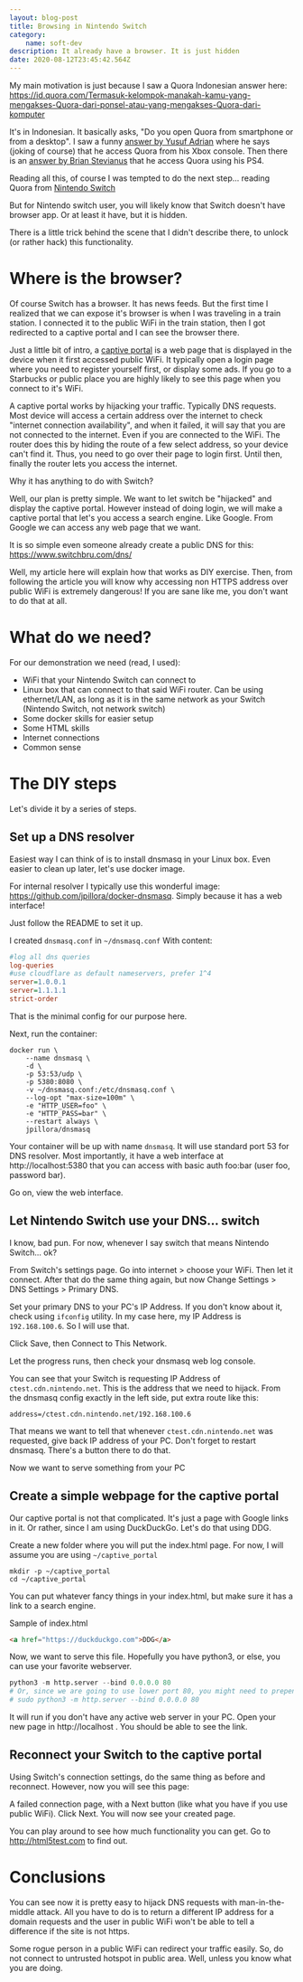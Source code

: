 ```yaml
---
layout: blog-post
title: Browsing in Nintendo Switch
category:
    name: soft-dev
description: It already have a browser. It is just hidden
date: 2020-08-12T23:45:42.564Z
---
```

My main motivation is just because I saw a Quora Indonesian answer here:
https://id.quora.com/Termasuk-kelompok-manakah-kamu-yang-mengakses-Quora-dari-ponsel-atau-yang-mengakses-Quora-dari-komputer

It's in Indonesian. It basically asks, "Do you open Quora from smartphone or from a desktop". I saw a funny [answer by Yusuf Adrian](https://id.quora.com/Termasuk-kelompok-manakah-kamu-yang-mengakses-Quora-dari-ponsel-atau-yang-mengakses-Quora-dari-komputer/answer/Yusuf-Adriansyah) where he says (joking of course) that he access Quora from his Xbox console. Then there is an [answer by Brian Stevianus](https://id.quora.com/Termasuk-kelompok-manakah-kamu-yang-mengakses-Quora-dari-ponsel-atau-yang-mengakses-Quora-dari-komputer/answer/Brian-Stevi) that he access Quora using his PS4.

Reading all this, of course I was tempted to do the next step... reading Quora from [Nintendo Switch](https://id.quora.com/Termasuk-kelompok-manakah-kamu-yang-mengakses-Quora-dari-ponsel-atau-yang-mengakses-Quora-dari-komputer/answer/Rizky-Maulana-Nugraha)

But for Nintendo switch user, you will likely know that Switch doesn't have browser app. Or at least it have, but it is hidden.

There is a little trick behind the scene that I didn't describe there, to unlock (or rather hack) this functionality.

# Where is the browser?

Of course Switch has a browser. It has news feeds. But the first time I realized that we can expose it's browser is when I was traveling in a train station. I connected it to the public WiFi in the train station, then I got redirected to a captive portal and I can see the browser there.

Just a little bit of intro, a [captive portal](https://en.wikipedia.org/wiki/Captive_portal) is a web page that is displayed in the device when it first accessed public WiFi. It typically open a login page where you need to register yourself first, or display some ads. If you go to a Starbucks or public place you are highly likely to see this page when you connect to it's WiFi. 

A captive portal works by hijacking your traffic. Typically DNS requests. Most device will access a certain address over the internet to check "internet connection availability", and when it failed, it will say that you are not connected to the internet. Even if you are connected to the WiFi. The router does this by hiding the route of a few select address, so your device can't find it. Thus, you need to go over their page to login first. Until then, finally the router lets you access the internet.

Why it has anything to do with Switch?

Well, our plan is pretty simple. We want to let switch be "hijacked" and display the captive portal. However instead of doing login, we will make a captive portal that let's you access a search engine. Like Google. From Google we can access any web page that we want.

It is so simple even someone already create a public DNS for this:
https://www.switchbru.com/dns/

Well, my article here will explain how that works as DIY exercise. Then, from following the article you will know why accessing non HTTPS address over public WiFi is extremely dangerous! If you are sane like me, you don't want to do that at all.

# What do we need?

For our demonstration we need (read, I used):

* WiFi that your Nintendo Switch can connect to 
* Linux box that can connect to that said WiFi router. Can be using ethernet/LAN, as long as it is in the same network as your Switch (Nintendo Switch, not network switch)
* Some docker skills for easier setup
* Some HTML skills
* Internet connections
* Common sense

# The DIY steps

Let's divide it by a series of steps.

## Set up a DNS resolver

Easiest way I can think of is to install dnsmasq in your Linux box.
Even easier to clean up later, let's use docker image.

For internal resolver I typically use this wonderful image: https://github.com/jpillora/docker-dnsmasq. Simply because it has a web interface!

Just follow the README to set it up.

I created `dnsmasq.conf` in `~/dnsmasq.conf`
With content:

```ini
#log all dns queries
log-queries
#use cloudflare as default nameservers, prefer 1^4
server=1.0.0.1
server=1.1.1.1
strict-order
```

That is the minimal config for our purpose here.

Next, run the container:

```shell
docker run \
	--name dnsmasq \
	-d \
	-p 53:53/udp \
	-p 5380:8080 \
	-v ~/dnsmasq.conf:/etc/dnsmasq.conf \
	--log-opt "max-size=100m" \
	-e "HTTP_USER=foo" \
	-e "HTTP_PASS=bar" \
	--restart always \
	jpillora/dnsmasq
```

Your container will be up with name `dnsmasq`. It will use standard port 53 for DNS resolver. Most importantly, it have a web interface at http://localhost:5380 that you can access with basic auth foo:bar (user foo, password bar).

Go on, view the web interface.

## Let Nintendo Switch use your DNS... switch

I know, bad pun. For now, whenever I say switch that means Nintendo Switch... ok?

From Switch's settings page. Go into internet > choose your WiFi. Then let it connect. After that do the same thing again, but now Change Settings > DNS Settings > Primary DNS.

Set your primary DNS to your PC's IP Address. If you don't know about it, check using `ifconfig` utility. In my case here, my IP Address is `192.168.100.6`. So I will use that.

Click Save, then Connect to This Network.

Let the progress runs, then check your dnsmasq web log console.

You can see that your Switch is requesting IP Address of `ctest.cdn.nintendo.net`. This is the address that we need to hijack. From the dnsmasq config exactly in the left side, put extra route like this:

```
address=/ctest.cdn.nintendo.net/192.168.100.6
```

That means we want to tell that whenever `ctest.cdn.nintendo.net` was requested, give back IP address of your PC. Don't forget to restart dnsmasq. There's a button there to do that.

Now we want to serve something from your PC

## Create a simple webpage for the captive portal

Our captive portal is not that complicated. It's just a page with Google links in it. Or rather, since I am using DuckDuckGo. Let's do that using DDG.

Create a new folder where you will put the index.html page. For now, I will assume you are using `~/captive_portal`

```shell
mkdir -p ~/captive_portal
cd ~/captive_portal
```

You can put whatever fancy things in your index.html, but make sure it has a link to a search engine.

Sample of index.html

```html
<a href="https://duckduckgo.com">DDG</a>
```

Now, we want to serve this file. Hopefully you have python3, or else, you can use your favorite webserver.

```python
python3 -m http.server --bind 0.0.0.0 80
# Or, since we are going to use lower port 80, you might need to prepend with sudo
# sudo python3 -m http.server --bind 0.0.0.0 80
```

It will run if you don't have any active web server in your PC. Open your new page in http://localhost . You should be able to see the link.

## Reconnect your Switch to the captive portal

Using Switch's connection settings, do the same thing as before and reconnect. However, now you will see this page:

A failed connection page, with a Next button (like what you have if you use public WiFi). Click Next. You will now see your created page.

You can play around to see how much functionality you can get. Go to http://html5test.com to find out.

# Conclusions

You can see now it is pretty easy to hijack DNS requests with man-in-the-middle attack. All you have to do is to return a different IP address for a domain requests and the user in public WiFi won't be able to tell a difference if the site is not https.

Some rogue person in a public WiFi can redirect your traffic easily. So, do not connect to untrusted hotspot in public area. Well, unless you know what you are doing.